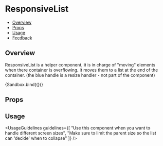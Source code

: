 
<Meta title="Layout/ResponsiveList - (Coming Soon)" component={ResponsiveList} />

# ResponsiveList

- [Overview](#overview)
- [Props](#props)
- [Usage](#usage)
- [Feedback](#feedback)

## Overview

ResponsiveList is a helper component, it is in charge of "moving" elements when there container is overflowing. It moves them to a list at the end of the container.
(the blue handle is a resize handler - not part of the component)

<Canvas>
  <Story name="Overview" args={{}}>
    {Sandbox.bind({})}
  </Story>
</Canvas>

## Props

<ArgsTable of={ResponsiveList} />

## Usage

<UsageGuidelines
  guidelines={[
    "Use this component when you want to handle different screen sizes",
    "Make sure to limit the parent size so the list can 'decide' when to collapse"
  ]}
/>
